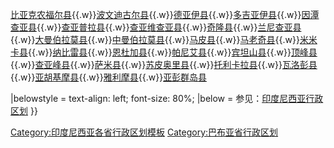 {{Navbox
|name = 巴布亚省行政区划
|title = [[巴布亚省]]行政区划
|above = 国别：[[印度尼西亚]]　　[[首府]]：[[查亚普拉]]
|image = [[File:Papua in Indonesia.svg|80px]]|
|state = {{{state<includeonly>|collapsed</includeonly>}}}

|group1style = text-align: center;
|group1 = 市
|list1style = text-align: center;
|list1 = [[查亚普拉|查亚普拉市]]

|group2style = text-align: center;
|group2 = 县
|list2style = text-align: center;
|list2=[[阿斯马特县]]{{.w}}[[比亚克农福尔县]]{{.w}}[[波文迪古尔县]]{{.w}}[[德亚伊县]]{{.w}}[[多吉亚伊县]]{{.w}}[[因潭查亚县]]{{.w}}[[查亚普拉县]]{{.w}}[[查亚维查亚县]]{{.w}}[[奇隆县]]{{.w}}[[兰尼查亚县]]{{.w}}[[大曼伯拉莫县]]{{.w}}[[中曼伯拉莫县]]{{.w}}[[马皮县]]{{.w}}[[马老奇县]]{{.w}}[[米米卡县]]{{.w}}[[纳比雷县]]{{.w}}[[恩杜加县]]{{.w}}[[帕尼艾县]]{{.w}}[[宾坦山县]]{{.w}}[[顶峰县]]{{.w}}[[查亚峰县]]{{.w}}[[萨米县 (巴布亚省)|萨米县]]{{.w}}[[苏皮奥里县]]{{.w}}[[托利卡拉县]]{{.w}}[[瓦洛彭县]]{{.w}}[[亚胡基摩县]]{{.w}}[[雅利摩县]]{{.w}}[[亚彭群岛县]]

|belowstyle = text-align: left; font-size: 80%;
|below = 参见：[[印度尼西亚行政区划]]
}}<noinclude>

[[Category:印度尼西亚各省行政区划模板]]
[[Category:巴布亚省行政区划]]

</noinclude>